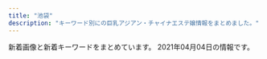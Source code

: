 ```yaml
---
title: "池袋"
description: "キーワード別にの巨乳アジアン・チャイナエステ嬢情報をまとめました。"
---
```


新着画像と新着キーワードをまとめています。
2021年04月04日の情報です。

<DmmAffiliateIns />
<KeywordTable
  shops={
    [
    {
        "url": "https://www.relax-es.net/",
        "name": "New RELAX TIME",
        "keywords": {
            "87": 26,
            "89": 67,
            "D": 58,
            "E": 83,
            "90": 13,
            "F": 36,
            "88": 71,
            "C": 37
        },
        "img_links": [
            "https://www.relax-es.net/w160-p400/img/uploadfile/imgpc01601942105.jpg",
            "https://www.relax-es.net/img/companioncoment.png",
            "https://www.relax-es.net/w200-p300/img/uploadfile/imgpc01601942105.jpg",
            "https://www.relax-es.net/w160-p400/img/uploadfile/imgpc01601602188.jpg",
            "https://www.relax-es.net/img/kantan.jpg",
            "https://www.relax-es.net/img/bana10.jpg",
            "https://www.relax-es.net/img/uploadfile/img_1601600792.jpg",
            "https://www.relax-es.net/w200-p300/img/uploadfile/imgpc01601602970.jpg",
            "https://www.relax-es.net/w160-p400/img/uploadfile/imgpc01601602890.jpg",
            "https://www.relax-es.net/img/uploadfile/imgpc01601602676.jpg",
            "https://www.relax-es.net/img/num4.png",
            "https://www.relax-es.net/img/bana02.jpg",
            "https://www.relax-es.net/w160-p400/img/uploadfile/imgpc01601603008.jpg",
            "https://www.relax-es.net/w160-p400/img/uploadfile/imgpc01601602970.jpg",
            "https://www.relax-es.net/w160-p400/img/uploadfile/imgpc01608535783.jpg",
            "https://www.relax-es.net/img/uploadfile/imgpc01601602970.jpg",
            "https://www.relax-es.net/w200-p300/img/uploadfile/imgpc01601603008.jpg",
            "https://www.relax-es.net/w160-p400/img/uploadfile/imgpc01601602761.jpg",
            "https://www.relax-es.net/img/num5.png",
            "https://www.relax-es.net/img/uploadfile/imgpc01601601781.jpg",
            "https://www.relax-es.net/w160-p400/img/uploadfile/imgpc01601942123.jpg",
            "https://www.relax-es.net/w160-p400/img/uploadfile/imgpc01608535915.jpg",
            "https://www.relax-es.net/img/icon/new.png",
            "https://www.relax-es.net/img/num2.png",
            "https://www.relax-es.net/w160-p400/img/uploadfile/imgpc01608535716.jpg",
            "https://www.relax-es.net/w160-p400/img/uploadfile/imgpc01601602326.jpg",
            "https://www.relax-es.net/img/uploadfile/img_1601600707.jpg",
            "https://www.relax-es.net/img/uploadfile/imgpc01601602443.jpg",
            "https://www.relax-es.net/img/uploadfile/imgpc01601602269.jpg",
            "https://www.relax-es.net/w200-p300/img/uploadfile/imgpc01601601781.jpg",
            "https://www.relax-es.net/img/uploadfile/imgpc01601602761.jpg",
            "https://www.relax-es.net/img/uploadfile/imgpc01601602016.jpg",
            "https://www.relax-es.net/img/bana05.jpg",
            "https://www.relax-es.net/w200-p300/img/uploadfile/imgpc01601602016.jpg",
            "https://www.relax-es.net/img/uploadfile/imgpc01601942165.jpg",
            "https://www.relax-es.net/img/uploadfile/1601603998.png",
            "https://www.relax-es.net/img/uploadfile/imgpc01601942092.jpg",
            "https://www.relax-es.net/img/num3.png",
            "https://www.relax-es.net/w200-p300/img/uploadfile/imgpc01601602443.jpg",
            "https://www.relax-es.net/img/uploadfile/imgpc01601602890.jpg",
            "https://www.relax-es.net/img/uploadfile/imgpc01608535716.jpg",
            "https://www.relax-es.net/w200-p300/img/uploadfile/imgpc01601601975.jpg",
            "https://www.relax-es.net/w200-p300/img/uploadfile/imgpc01608535783.jpg",
            "https://www.relax-es.net/w160-p400/img/uploadfile/imgpc01601602016.jpg",
            "https://www.relax-es.net/img/uploadfile/imgpc01601601975.jpg",
            "https://www.relax-es.net/w160-p400/img/uploadfile/imgpc01608535826.jpg",
            "https://www.relax-es.net/w160-p400/img/uploadfile/imgpc01601602676.jpg",
            "https://www.relax-es.net/img/area.jpg",
            "https://www.relax-es.net/w160-p400/img/uploadfile/imgpc01601942142.jpg",
            "https://www.relax-es.net/img/num1.png",
            "https://www.relax-es.net/w200-p300/img/uploadfile/imgpc01601602269.jpg",
            "https://www.relax-es.net/img/bana01.jpg",
            "https://www.relax-es.net/img/bana07.jpg",
            "https://www.relax-es.net/img/syscard.png",
            "https://www.relax-es.net/img/bana03.jpg",
            "https://www.relax-es.net/w200-p300/img/uploadfile/imgpc01608535826.jpg",
            "https://www.relax-es.net/w300-p200/img/uploadfile/imgpc01601942105.jpg",
            "https://www.relax-es.net/img/uploadfile/imgpc01601603008.jpg",
            "https://www.relax-es.net/img/uploadfile/imgpc01601942105.jpg",
            "https://www.relax-es.net/w160-p400/img/uploadfile/imgpc01601602269.jpg",
            "https://www.relax-es.net/img/bana04.jpg",
            "https://www.relax-es.net/w160-p400/img/uploadfile/imgpc01601942092.jpg",
            "https://www.relax-es.net/img/uploadfile/imgpc01601942123.jpg",
            "https://www.relax-es.net/w200-p80/img/uploadfile/imgpc01601942105.jpg",
            "https://www.relax-es.net/img/uploadfile/imgpc01608535783.jpg",
            "https://www.relax-es.net/img/uploadfile/imgpc01601602188.jpg",
            "https://www.relax-es.net/w160-p400/img/uploadfile/imgpc01601942165.jpg",
            "https://www.relax-es.net/w160-p400/img/uploadfile/imgpc01601601975.jpg",
            "https://www.relax-es.net/img/uploadfile/imgpc01608535826.jpg",
            "https://www.relax-es.net/w160-p400/img/uploadfile/imgpc01601602443.jpg",
            "https://www.relax-es.net/w160-p400/img/uploadfile/imgpc01601601781.jpg",
            "https://www.relax-es.net/w160-p400/img/uploadfile/imgpc01601602403.jpg"
        ],
        "station": "JR\u6c60\u888b\u99c5\u897f\u53e3(\u5317)"
    },
    {
        "name": "\u604b",
        "img_links": [
            "http://koi.este.work/tennai3.jpg",
            "http://koi.este.work/t1.jpg",
            "http://koi.este.work/up_5_3_0.jpg",
            "http://koi.este.work/2/uploadimg/1579481243.jpg",
            "http://koi.este.work/top.jpg",
            "http://koi.este.work/2/uploadimg/1565558725.jpg",
            "http://koi.este.work/2/uploadimg/1601879728.jpg",
            "http://koi.este.work/b_news.png",
            "http://koi.este.work/b_girl.png",
            "http://koi.este.work/tennai4.jpg",
            "http://koi.este.work/mens-esthe.png",
            "http://momipara.jp/img/link/momi88.jpg",
            "http://koi.este.work/2/uploadimg/1577672563.jpg",
            "http://koi.este.work/t3.jpg",
            "http://koi.este.work/tennai.png",
            "http://koi.este.work/tennai2.jpg"
        ],
        "keywords": {
            "86": 6,
            "83": 18,
            "85": 6,
            "D": 18,
            "C": 12
        },
        "url": "http://koi.este.work/",
        "station": "JR\u6c60\u888b\u99c5\u897f\u53e3"
    },
    {
        "name": "AromaAngels\uff5e\u6c60\u888b\u30a2\u30ed\u30de\u30a8\u30f3\u30b8\u30a7\u30eb\u30ba\uff5e",
        "img_links": [
            "https://www.aroma-angels.net/images/mc_1_1_105.jpg",
            "https://www.aroma-angels.net/images/up_5_23_0.jpg",
            "https://www.aroma-angels.net/images/ml_11_1_2202.jpg",
            "https://www.aroma-angels.net/images/ml_11_1_1092.jpg",
            "https://www.aroma-angels.net/images/up_5_18_0.jpg",
            "https://www.aroma-angels.net/images/link/link_15.jpg",
            "https://www.aroma-angels.net/images/mc_1_1_882.jpg",
            "https://www.aroma-angels.net/images/up_5_13_0.jpg",
            "https://www.aroma-angels.net/images/up_5_14_0.jpg",
            "https://www.aroma-angels.net/images/up_5_10_0.jpg",
            "https://www.aroma-angels.net/images/mc_1_1_1092.jpg",
            "https://www.aroma-angels.net/images/link/link_27.jpg",
            "https://www.aroma-angels.net/images/up_5_25_0.jpg",
            "https://www.aroma-angels.net/images/up_5_19_0.jpg",
            "https://www.aroma-angels.net/images/ml_11_1_446.jpg",
            "https://www.aroma-angels.net/images/mc_1_1_445.jpg",
            "https://www.aroma-angels.net/images/ml_11_1_960.jpg",
            "https://www.aroma-angels.net/images/ml_11_1_1064.jpg",
            "https://estama.jp/assets_new/default/pc/img/page/link/estama_200_40.png",
            "https://www.aroma-angels.net/images/up_5_26_0.jpg",
            "https://www.aroma-angels.net/images/ml_11_1_506.jpg",
            "https://www.aroma-angels.net/images/mc_1_1_1285.jpg",
            "https://www.aroma-angels.net/images/mc_1_2_268.jpg",
            "https://www.aroma-angels.net/images/link/link_34.jpg",
            "https://www.aroma-angels.net/images/ml_11_1_1285.jpg",
            "https://www.aroma-angels.net/images/ml_11_1_144.jpg",
            "https://www.aroma-angels.net/images/mc_1_1_268.jpg",
            "https://www.aroma-angels.net/images/mc_1_1_144.jpg",
            "https://www.aroma-angels.net/images/up_5_12_0.jpg",
            "https://www.aroma-angels.net/images/up_5_6_0.jpg",
            "https://www.aroma-angels.net/images/up_5_5_0.jpg",
            "https://www.aroma-angels.net/images/mt_10_1_105.jpg",
            "https://www.aroma-angels.net/asset/img/spacer900x360.png",
            "https://www.aroma-angels.net/images/link/link_31.jpg",
            "https://www.aroma-angels.net/asset/img/spacer300x450.png",
            "https://www.aroma-angels.net/images/mc_1_2_144.jpg",
            "https://www.aroma-angels.net/images/mc_1_1_505.jpg",
            "https://www.aroma-angels.net/images/mc_1_2_1092.jpg",
            "https://www.aroma-angels.net/images/mc_1_1_508.jpg",
            "https://www.aroma-angels.net/images/mc_1_1_960.jpg",
            "https://www.aroma-angels.net/images/mt_10_1_446.jpg",
            "https://www.aroma-angels.net/images/mc_1_1_2202.jpg",
            "https://www.aroma-angels.net/images/ml_11_1_240.jpg",
            "https://www.aroma-angels.net/images/up_5_8_0.jpg",
            "https://www.aroma-angels.net/images/ml_11_1_507.jpg",
            "https://www.aroma-angels.net/images/ml_11_1_508.jpg",
            "https://www.aroma-angels.net/asset/img/top.jpg",
            "https://www.aroma-angels.net/images/ml_11_1_1272.jpg",
            "https://www.aroma-angels.net/images/mc_1_1_506.jpg",
            "https://www.aroma-angels.net/images/up_5_27_0.jpg",
            "https://www.aroma-angels.net/images/mc_1_1_1272.jpg",
            "https://www.aroma-angels.net/images/ml_11_1_208.jpg",
            "https://www.aroma-angels.net/images/up_5_22_0.jpg",
            "https://www.aroma-angels.net/images/mt_10_1_505.jpg",
            "https://www.aroma-angels.net/images/ml_11_1_1698.jpeg",
            "https://www.aroma-angels.net/images/mc_1_1_446.jpg",
            "https://www.aroma-angels.net/images/ml_11_1_425.jpg",
            "https://www.aroma-angels.net/images/ml_11_1_1411.jpg",
            "https://www.aroma-angels.net/asset/img/spacer_gallery.png",
            "https://www.aroma-angels.net/images/up_5_7_0.jpg",
            "https://www.aroma-angels.net/images/ml_11_1_505.jpg",
            "https://www.aroma-angels.net/images/ml_11_1_268.jpg",
            "https://www.aroma-angels.net/images/mc_1_2_105.jpg",
            "https://www.aroma-angels.net/images/ml_11_1_882.jpg",
            "https://www.aroma-angels.net/images/mc_1_2_445.jpg",
            "https://www.aroma-angels.net/images/mc_1_1_507.jpg",
            "https://www.aroma-angels.net/images/link/link_19.jpg",
            "https://www.aroma-angels.net/images/up_5_11_0.jpeg",
            "https://www.aroma-angels.net/images/ml_11_1_239.jpg",
            "https://www.aroma-angels.net/images/up_5_9_0.jpg",
            "https://www.aroma-angels.net/images/mc_1_1_425.jpg",
            "https://www.aroma-angels.net/images/ml_11_1_314.jpg",
            "https://www.aroma-angels.net/images/mt_10_1_508.jpg",
            "https://www.aroma-angels.net/images/up_5_15_0.jpg",
            "https://www.aroma-angels.net/images/ml_11_1_445.jpg",
            "https://www.aroma-angels.net/images/mc_1_2_960.jpg",
            "https://www.aroma-angels.net/asset/img/top2.jpg",
            "https://www.aroma-angels.net/images/up_5_17_0.jpg",
            "https://www.aroma-angels.net/images/ml_11_1_105.jpg",
            "https://www.aroma-angels.net/images/ml_11_1_241.jpg",
            "https://www.aroma-angels.net/images/ml_11_1_1338.jpg",
            "https://www.aroma-angels.net/images/mt_10_1_144.jpg",
            "https://menlog.net/link/menlog20040.jpg"
        ],
        "station": "JR\u6c60\u888b\u99c5\u897f\u53e3",
        "url": "https://www.aroma-angels.net/",
        "keywords": {
            "88": 5,
            "83": 3,
            "87": 5,
            "86": 4,
            "C": 48,
            "E": 2,
            "D": 13,
            "85": 13
        }
    },
    {
        "station": "JR\u6c60\u888b\u99c5\u6771\u53e3",
        "url": "http://es-manzokudou.com/",
        "keywords": {
            "88": 2,
            "87": 8,
            "84": 1,
            "86": 7,
            "D": 7,
            "C": 10
        },
        "name": "\u6e80\u8db3\u5802",
        "img_links": [
            "http://es-manzokudou.com/uploads/da9811a4171f2ec42d7c9a8567e79d8c.jpg",
            "http://es-manzokudou.com/uploads/e29aa67ee54566513e4e34114bfdc7b9.jpg",
            "http://es-manzokudou.com/images/index_04.jpg",
            "http://es-manzokudou.com/uploads/36735dc9d436a790f344c57635a3a44f.jpg",
            "http://es-manzokudou.com/uploads/0796672f7c59948334658998a3c55cdb.jpg",
            "http://es-manzokudou.com/uploads/9f77b9b12f9cf11fcb013974ba368064.jpg",
            "http://es-manzokudou.com/images/index_06.jpg",
            "http://es-manzokudou.com/uploads/c92c85411d427aeda4e82379f413bfc5.jpg",
            "http://es-manzokudou.com/images/index_21.jpg",
            "http://es-manzokudou.com/uploads/b3126b220ec550d17cf3d4ceaa0d5f91.jpg",
            "http://es-manzokudou.com/uploads/6d01aeb80d9d599f91829439c8d1cce9.jpg",
            "http://es-manzokudou.com/uploads/f66d763bd48ac5f51969e4311ac7af5c.jpg",
            "http://es-manzokudou.com/uploads/88aa8f906b0332cb40ad4429c8e7b758.jpg",
            "http://es-manzokudou.com/images/index_07.jpg",
            "http://es-manzokudou.com/images/info_04.png",
            "http://es-manzokudou.com/images/index_28.jpg",
            "http://es-manzokudou.com/images/index_15.jpg",
            "http://es-manzokudou.com/images/info_07.png",
            "http://es-manzokudou.com/uploads/de54f16df04e0df8ae07ab990b8c9fd2.jpg",
            "http://es-manzokudou.com/images/index_30.jpg",
            "http://es-manzokudou.com/uploads/40fc21d31595f51aaf89793b1f68617b.jpg",
            "http://es-manzokudou.com/images/index_29.jpg",
            "http://es-manzokudou.com/images/girls_11.jpg",
            "http://es-manzokudou.com/images/interior_10.jpg",
            "http://es-manzokudou.com/images/index_05.jpg",
            "http://es-manzokudou.com/uploads/33e3f16ac4ad0cce4991bcbf73f4ed57.jpg",
            "http://es-manzokudou.com/uploads/0d826c16062de1388c242e2f77eb7cd6.jpg",
            "http://es-manzokudou.com/uploads/13ab049cc45dea80b43d33b6b7108f00.jpg",
            "http://es-manzokudou.com/uploads/e0558d7d118d3983ed620237423a6a17.jpg",
            "http://es-manzokudou.com/images/service_09.jpg",
            "http://es-manzokudou.com/images/index_09.jpg",
            "http://es-manzokudou.com/images/index_17.jpg",
            "http://es-manzokudou.com/uploads/1e5aff376576a255098bc7597386a028.jpg",
            "http://es-manzokudou.com/images/link_09.jpg",
            "http://es-manzokudou.com/uploads/8a1fb58d0b110680c2356994ca8efb25.jpg",
            "http://es-manzokudou.com/images/index_08.jpg",
            "http://es-manzokudou.com/uploads/d0fdd8f6b16eaf7d5013c7d285fed2e3.jpg",
            "http://es-manzokudou.com/images/index_19.jpg",
            "http://es-manzokudou.com/uploads/8ec0af3b4889c07ab76ccbed51b2b813.jpg",
            "http://es-manzokudou.com/images/index_24.jpg",
            "http://es-manzokudou.com/uploads/59a8a61377564fb64b48427e84e4243f.jpg",
            "http://es-manzokudou.com/images/info_02.png",
            "http://es-manzokudou.com/images/index_23.jpg",
            "http://es-manzokudou.com/uploads/d89fe15ae91cbe6757df76651ba2bafb.jpg",
            "http://es-manzokudou.com/uploads/200f500725d3f15233d981ad9b5e6b9a.jpg",
            "http://es-manzokudou.com/uploads/848e0db3804d1d3c823537204d67f5aa.jpg",
            "http://es-manzokudou.com/uploads/dedff2c11ab7aaa841a9cf2747a8406c.jpg",
            "http://es-manzokudou.com/images/index_01.jpg",
            "http://es-manzokudou.com/images/index_22.jpg",
            "http://www.cmfm2.jp/images/over_thumb_l.png",
            "http://es-manzokudou.com/uploads/209ba11412c2c128b5dfbdb8cfef6faa.jpg",
            "http://es-manzokudou.com/images/index_16.jpg",
            "http://es-manzokudou.com/uploads/4638ddb6f986a671b148647ba616100a.jpg",
            "http://es-manzokudou.com/uploads/7b043aa15c9a9920550a2b92ec6be546.jpg",
            "http://es-manzokudou.com/images/index_13.jpg",
            "http://es-manzokudou.com/images/info_01.png",
            "http://es-manzokudou.com/images/interior_09.jpg",
            "http://es-manzokudou.com/images/index_02.jpg",
            "http://es-manzokudou.com/uploads/0b1795e88117182a477ab05f88143541.jpg",
            "http://es-manzokudou.com/images/service_10.jpg",
            "http://es-manzokudou.com/images/index_03.jpg",
            "http://es-manzokudou.com/images/girls_09.jpg",
            "http://es-manzokudou.com/images/index_14.jpg",
            "http://es-manzokudou.com/images/index_31.jpg",
            "http://es-manzokudou.com/images/index_27.jpg",
            "http://es-manzokudou.com/images/info_05.png",
            "http://es-manzokudou.com/uploads/356177edff3d3b7efc4a77022debc8aa.jpg",
            "http://es-manzokudou.com/images/index_11.jpg",
            "http://es-manzokudou.com/uploads/d71f74498ca17396d022ba9a4df966f3.jpg",
            "http://es-manzokudou.com/uploads/62c2e989f1be95fc8e01be85b464d514.jpg",
            "http://es-manzokudou.com/uploads/801bf12e5eb5d7775a0d06c4314059a8.jpg",
            "http://es-manzokudou.com/uploads/4a9bc6863322924a09070162269c7415.jpg",
            "http://es-manzokudou.com/uploads/7284e4ffc051cbb8c074a8c30390ce68.jpg",
            "http://es-manzokudou.com/images/info_09.png",
            "http://es-manzokudou.com/uploads/ce9c20b274548d8d7fc88ffba3feb6b8.jpg",
            "http://es-manzokudou.com/uploads/c7f77c3ead6ef13dab668a39ed78609c.jpg",
            "http://es-manzokudou.com/uploads/b7f36d45469210b381ecb79a0e05a347.jpg",
            "http://es-manzokudou.com/uploads/275d5f397baa63db8424c86d5d6237cf.jpg",
            "http://es-manzokudou.com/uploads/efbc511fca65f9baeae51ee52426cc0e.jpg",
            "http://es-manzokudou.com/uploads/6eeb47bf176bb33d310cc4b85e6877cd.jpg"
        ]
    },
    {
        "img_links": [],
        "name": "\u30b9\u30de\u30a4\u30eb",
        "station": "JR\u6c60\u888b\u99c5\u6771\u53e3",
        "url": "http://iris.iest.info/",
        "keywords": {}
    },
    {
        "keywords": {},
        "img_links": [
            "http://foryou-est.tokyo/images/yuyu.jpg",
            "http://foryou-est.tokyo/images/up.png",
            "http://foryou-est.tokyo/images/flash1.jpg",
            "http://foryou-est.tokyo/images/yuri.jpg",
            "http://foryou-est.tokyo/images/zi_staff.png",
            "http://foryou-est.tokyo/images/down.png",
            "http://foryou-est.tokyo/images/sp01.jpg",
            "http://foryou-est.tokyo/images/sp02.jpg",
            "http://foryou-est.tokyo/images/riri.jpg",
            "http://foryou-est.tokyo/images/emi.jpg",
            "http://foryou-est.tokyo/images/mobile.png",
            "http://foryou-est.tokyo/images/mika.jpg",
            "http://foryou-est.tokyo/images/yumi.jpg",
            "http://foryou-est.tokyo/images/yuki.jpg",
            "http://foryou-est.tokyo/images/sp03.jpg",
            "http://foryou-est.tokyo/images/ai.jpg",
            "http://foryou-est.tokyo/images/kina.jpg"
        ],
        "station": "JR\u6c60\u888b\u99c5\u897f\u53e3",
        "name": "For You",
        "url": "http://foryou-est.tokyo/"
    },
    {
        "station": "JR\u6c60\u888b\u99c5\u897f\u53e3(\u5317)",
        "keywords": {
            "88": 1,
            "82": 2,
            "D": 4,
            "E": 1,
            "C": 20,
            "89": 3,
            "85": 10,
            "87": 1,
            "86": 3
        },
        "name": "\u30b7\u30e3\u30fc\u30ed\u30c3\u30c8\u59eb",
        "url": "http://www.i-rlx.info/",
        "img_links": [
            "http://www.i-rlx.info/images/upload/888936484d714117.jpg",
            "http://www.i-rlx.info/images/upload/95e8548329763630.jpg",
            "http://www.i-rlx.info/images/upload/thumb/549fe7e03db1e8fc.jpg",
            "http://www.i-rlx.info/images/index_08.jpg",
            "http://www.i-rlx.info/images/upload/thumb/7b4c8b9d49e714ee.jpg",
            "http://www.i-rlx.info/images/index_11.jpg",
            "http://www.i-rlx.info/images/index_29.jpg",
            "http://www.i-rlx.info/images/index_33.jpg",
            "http://www.i-rlx.info/images/index_36.jpg",
            "http://www.i-rlx.info/images/index_14.jpg",
            "http://www.i-rlx.info/girl/07.jpg",
            "http://www.i-rlx.info/images/upload/19b76df66faf0b12.jpg",
            "http://www.i-rlx.info/images/upload/thumb/888936484d714117.jpg",
            "http://www.i-rlx.info/images/upload/7d800b2f3fde617b.jpg",
            "http://www.i-rlx.info/images/upload/thumb/bb2bfea87a6127cc.jpg",
            "http://www.i-rlx.info/i/room/r04.jpg",
            "http://www.i-rlx.info/images/index_24.jpg",
            "http://www.i-rlx.info/images/upload/9e42414005a99f48.jpg",
            "http://www.i-rlx.info/images/upload/thumb/22c78aefa047b678.jpg",
            "http://www.i-rlx.info/images/upload/b0bbe23232bed8aa.jpg",
            "http://www.i-rlx.info/images/index_37.jpg",
            "http://www.i-rlx.info/images/upload/thumb/95e8548329763630.jpg",
            "http://www.i-rlx.info/images/index_22.jpg",
            "http://www.i-rlx.info/images/index_28.jpg",
            "http://www.i-rlx.info/images/info_16.jpg",
            "http://www.i-rlx.info/images/index_17.jpg",
            "http://www.i-rlx.info/images/upload/thumb/b0bbe23232bed8aa.jpg",
            "http://www.i-rlx.info/images/upload/7b4c8b9d49e714ee.jpg",
            "http://www.i-rlx.info/images/rec_16.jpg",
            "http://www.i-rlx.info/images/upload/thumb/3a57edcf235cfd8e.jpg",
            "http://www.i-rlx.info/girl/017.jpg",
            "http://www.i-rlx.info/i/girl/02.jpg",
            "http://www.i-rlx.info/images/upload/c3c01fea3cdcaa08.jpg",
            "http://www.i-rlx.info/images/index_09.jpg",
            "http://www.i-rlx.info/i/girl/01.jpg",
            "http://www.i-rlx.info/images/upload/thumb/eeb5d9caa554018e.jpg",
            "http://www.i-rlx.info/images/upload/thumb/bb8a47bc98c64e87.jpg",
            "http://www.i-rlx.info/images/index_02.jpg",
            "http://www.i-rlx.info/images/index_27.jpg",
            "http://www.i-rlx.info/images/upload/ac8e7ec3ac179feb.jpg",
            "http://www.i-rlx.info/images/index_07.jpg",
            "http://www.i-rlx.info/images/upload/4d0e657eefdddf42.jpg",
            "http://www.i-rlx.info/images/upload/dc8f1b616e622b2a.jpg",
            "http://www.i-rlx.info/images/index_35_01.jpg",
            "http://www.i-rlx.info/images/index_04.jpg",
            "http://www.i-rlx.info/images/upload/thumb/19b76df66faf0b12.jpg",
            "http://www.i-rlx.info/images/upload/thumb/9e42414005a99f48.jpg",
            "http://www.i-rlx.info/girl/018.jpg",
            "http://www.i-rlx.info/images/sub_18.jpg",
            "http://www.i-rlx.info/images/index_03.jpg",
            "http://www.i-rlx.info/images/index_15.jpg",
            "http://www.i-rlx.info/images/upload/bb8a47bc98c64e87.jpg",
            "http://www.i-rlx.info/images/index_13.jpg",
            "http://www.i-rlx.info/images/index_06.jpg",
            "http://www.i-rlx.info/images/upload/3a57edcf235cfd8e.jpg",
            "http://www.i-rlx.info/images/upload/thumb/d9467bde93e01a59.jpg",
            "http://www.i-rlx.info/images/upload/22c78aefa047b678.jpg",
            "http://www.i-rlx.info/images/upload/thumb/c3c01fea3cdcaa08.jpg",
            "http://www.i-rlx.info/images/upload/thumb/5f15caf7f272770f.jpg",
            "http://www.i-rlx.info/images/index_39.jpg",
            "http://www.i-rlx.info/images/upload/bc0752fe4e53b8c6.jpg",
            "http://www.i-rlx.info/i/girl/04.jpg",
            "http://www.i-rlx.info/girl/08.jpg",
            "http://www.i-rlx.info/i/girl/03.jpg",
            "http://www.i-rlx.info/girl/04.jpg",
            "http://www.i-rlx.info/images/upload/thumb/4d0e657eefdddf42.jpg",
            "http://www.i-rlx.info/girl/05.jpg",
            "http://www.i-rlx.info/images/upload/549fe7e03db1e8fc.jpg",
            "http://www.i-rlx.info/i/girl/05.jpg",
            "http://www.i-rlx.info/images/upload/bb2bfea87a6127cc.jpg",
            "http://www.i-rlx.info/i/room/r02.jpg",
            "http://www.i-rlx.info/images/index_20.jpg",
            "http://www.i-rlx.info/images/index_31.jpg",
            "http://www.i-rlx.info/images/index_26.jpg",
            "http://www.i-rlx.info/images/index_12.jpg",
            "http://www.i-rlx.info/images/staff_16.jpg",
            "http://www.i-rlx.info/images/03.jpg",
            "http://www.i-rlx.info/images/sub_21.jpg",
            "http://www.i-rlx.info/images/index_21.jpg",
            "http://www.i-rlx.info/images/index_30.jpg",
            "http://www.i-rlx.info/i/room/r03.jpg",
            "http://www.i-rlx.info/images/upload/thumb/dc8f1b616e622b2a.jpg",
            "http://www.i-rlx.info/images/index_18.jpg",
            "http://www.i-rlx.info/images/index_34.jpg",
            "http://www.i-rlx.info/images/index_10.jpg",
            "http://www.i-rlx.info/images/index_23.jpg",
            "http://www.i-rlx.info/girl/02.jpg",
            "http://www.i-rlx.info/images/index_19.jpg",
            "http://www.i-rlx.info/images/upload/d9467bde93e01a59.jpg",
            "http://www.i-rlx.info/images/index_01.jpg",
            "http://www.i-rlx.info/girl/01.jpg",
            "http://www.i-rlx.info/images/upload/5f15caf7f272770f.jpg",
            "http://www.i-rlx.info/images/upload/thumb/7d800b2f3fde617b.jpg",
            "http://www.i-rlx.info/images/rec.jpg",
            "http://www.i-rlx.info/images/info.jpg",
            "http://www.i-rlx.info/images/upload/thumb/ac8e7ec3ac179feb.jpg",
            "http://www.i-rlx.info/images/upload/eeb5d9caa554018e.jpg",
            "http://www.i-rlx.info/images/upload/thumb/bc0752fe4e53b8c6.jpg",
            "http://www.i-rlx.info/i/room/r01.jpg",
            "http://www.i-rlx.info/girl/06.jpg"
        ]
    },
    {
        "url": "http://new-paradise.net/",
        "name": "\u5fc3\u30d1\u30e9\u30c0\u30a4\u30b9",
        "keywords": {},
        "img_links": [
            "http://new-paradise.net/images/honoka.jpg",
            "http://new-paradise.net/images/misaki01.jpg",
            "http://new-paradise.net/images/flash1.jpg",
            "http://new-paradise.net/images/a4.jpg",
            "http://new-paradise.net/images/a6.jpg",
            "http://new-paradise.net/images/kiki.jpg",
            "http://new-paradise.net/images/a7.jpg",
            "http://new-paradise.net/images/g0.jpg",
            "http://new-paradise.net/images/down.png",
            "http://new-paradise.net/images/info.jpg",
            "http://new-paradise.net/images/kiki02.jpg",
            "http://new-paradise.net/images/misaki02.jpg",
            "http://new-paradise.net/images/a2.jpg",
            "http://new-paradise.net/images/a3.jpg",
            "http://new-paradise.net/images/up.png",
            "http://new-paradise.net/images/itigo.jpg",
            "http://new-paradise.net/images/a5.jpg",
            "http://new-paradise.net/images/noa.jpg",
            "http://new-paradise.net/images/kanna02.jpg",
            "http://new-paradise.net/images/mobile.png",
            "http://new-paradise.net/images/r3.jpg",
            "http://new-paradise.net/images/zi_staff.png",
            "http://new-paradise.net/images/a1.jpg"
        ],
        "station": "JR\u6c60\u888b\u99c5\u897f\u53e3"
    },
    {
        "station": "JR\u6c60\u888b\u99c5\u6771\u53e3",
        "img_links": [
            "http://hanamizuki.jpn.cm/images/s_staff.png",
            "http://hanamizuki.jpn.cm/images/s_link.png",
            "http://hanamizuki.jpn.cm/images/mobile.png",
            "http://hanamizuki.jpn.cm/images/s_news.png",
            "http://hanamizuki.jpn.cm/images/top.png",
            "http://hanamizuki.jpn.cm/photos/sites/43/2021/02/2021020211590282.jpg",
            "http://hanamizuki.jpn.cm/images/room2.jpg",
            "http://hanamizuki.jpn.cm/images/room3.jpg",
            "http://hanamizuki.jpn.cm/photos/sites/43/2019/12/2019122511054726.jpg",
            "http://hanamizuki.jpn.cm/photos/sites/43/2017/11/2017110204162215.jpg",
            "http://hanamizuki.jpn.cm/images/room1.jpg",
            "http://hanamizuki.jpn.cm/photos/sites/43/2019/12/2019122511054178.jpg",
            "http://hanamizuki.jpn.cm/photos/sites/43/2017/11/2017110204161468.jpg",
            "http://hanamizuki.jpn.cm/images/nbj2.jpg",
            "http://hanamizuki.jpn.cm/images/room4.jpg"
        ],
        "keywords": {
            "E": 1,
            "88": 1,
            "90": 1,
            "H": 2,
            "95": 1
        },
        "url": "http://hanamizuki.jpn.cm/",
        "name": "\u6c34\u6728\u82b1"
    },
    {
        "url": "http://es-hana.work/",
        "station": "JR\u6c60\u888b\u99c5\u897f\u53e3(\u5317)",
        "keywords": {},
        "name": "\u82b1\u6c34\u6728",
        "img_links": [
            "http://es-hana.work/images/staff_t.jpg",
            "http://es-hana.work/img/rina1.jpg",
            "http://es-hana.work/images/5.jpg",
            "http://es-hana.work/img/aya1.jpg",
            "http://es-hana.work/images/ac1.jpg",
            "http://es-hana.work/img/miki1.jpg",
            "http://es-hana.work/staff/nana.jpg",
            "http://es-hana.work/images/2.jpg",
            "http://es-hana.work/staff/yui.jpg",
            "http://es-hana.work/images/sys1.jpg",
            "http://es-hana.work/images/1.jpg",
            "http://es-hana.work/img/nana1.jpg",
            "http://es-hana.work/staff/ai.jpg",
            "http://es-hana.work/staff/rina.jpg",
            "http://es-hana.work/images/tg.jpg",
            "http://es-hana.work/staff/miki.jpg",
            "http://es-hana.work/images/6.jpg",
            "http://es-hana.work/images/8.jpg",
            "http://es-hana.work/images/news.jpg",
            "http://es-hana.work/images/head.jpg",
            "http://es-hana.work/images/interior_t.jpg",
            "http://es-hana.work/img/ai1.jpg",
            "http://es-hana.work/img/yui1.jpg",
            "http://es-hana.work/images/7.jpg",
            "http://es-hana.work/images/ac2.jpg",
            "http://es-hana.work/images/sys2.jpg",
            "http://es-hana.work/staff/haruka.jpg",
            "http://es-hana.work/images/3.jpg",
            "http://es-hana.work/images/line.jpg",
            "http://es-hana.work/images/int.jpg",
            "http://es-hana.work/staff/yuna.jpg",
            "http://es-hana.work/staff/aya.jpg",
            "http://es-hana.work/img/haruka1.jpg"
        ]
    },
    {
        "name": "\u30cf\u30cb\u30fc\u30d3\u30fc",
        "img_links": [
            "https://honeybee2.com/images_staff/168/111319171076.jpg",
            "https://honeybee2.com/images/bnr_side_concept.png",
            "https://honeybee2.com/images_staff/60/032207120681.jpg",
            "https://honeybee2.com/images_staff/133/032511552539.jpg",
            "https://honeybee2.com/images_staff/108/040923420669.jpg",
            "https://honeybee2.com/images_staff/134/041314054720.jpg",
            "https://honeybee2.com/images_staff/150/091116274617.jpg",
            "https://honeybee2.com/images_staff/136/041522461779.jpg",
            "https://honeybee2.com/images/vis_profileframe.png",
            "https://honeybee2.com/images/img_info.png",
            "https://honeybee2.com/images_staff/111/070714141435.jpg",
            "https://honeybee2.com/images/no_image.jpg",
            "https://honeybee2.com/images_staff/142/060611265633.jpg",
            "https://honeybee2.com/images_staff/133/041312285087.jpg",
            "https://honeybee2.com/images_staff/111/070714174922.jpg",
            "https://honeybee2.com/images_staff/99/011420365888.jpg",
            "https://honeybee2.com/images_staff/168/111318504622.jpg",
            "https://honeybee2.com/images/img_gallery_02.png",
            "https://honeybee2.com/images/bnr_200_40.jpg",
            "https://honeybee2.com/images/pagetop_off.png",
            "https://honeybee2.com/images/vis_castframe_01.png",
            "https://honeybee2.com/images/bnr_side_card.png",
            "https://honeybee2.com/images_staff/59/111000015721.jpg",
            "https://honeybee2.com/images/icon_ranking_03.png",
            "https://honeybee2.com/images/bnr_468_60.jpg",
            "https://honeybee2.com/images_staff/60/032207115986.jpg",
            "https://honeybee2.com/images/img_gallery_01.png",
            "https://honeybee2.com/images/bnr_88_31.jpg",
            "https://honeybee2.com/images/img_gallery_05.png",
            "https://honeybee2.com/images/icon_ranking_01.png",
            "https://honeybee2.com/images_staff/99/110211050217.jpg",
            "https://honeybee2.com/images/btn_back.png",
            "https://honeybee2.com/images_staff/117/082320544428.jpg",
            "https://honeybee2.com/images/img_info_01.png",
            "https://honeybee2.com/images/bnr_160_45.jpg",
            "https://honeybee2.com/images/img_gallery_03.png",
            "https://honeybee2.com/images/icon_ranking_04.png",
            "https://honeybee2.com/images/img_info_03.png",
            "https://honeybee2.com/images_staff/150/091115052227.jpg",
            "https://honeybee2.com/images/img_gallery_04.png",
            "https://honeybee2.com/images_staff/117/082321050834.jpg",
            "https://honeybee2.com/images_staff/134/041314164177.jpg",
            "https://honeybee2.com/images/img_gallery_06.png",
            "https://honeybee2.com/images/icon_ranking_05.png",
            "https://honeybee2.com/images_staff/142/060611173967.jpg",
            "https://honeybee2.com/images/img_info_02.png",
            "https://honeybee2.com/images/btn_next.png",
            "https://honeybee2.com/images_staff/136/041523165620.jpg"
        ],
        "keywords": {
            "88": 45,
            "C": 257,
            "85": 104,
            "83": 104,
            "82": 57,
            "D": 201,
            "84": 200
        },
        "url": "https://honeybee2.com/",
        "station": "JR\u6c60\u888b\u99c5\u897f\u53e3(\u5317)"
    },
    {
        "name": "CoCo8 \u30b3\u30b3\u30a8\u30a4\u30c8",
        "station": "JR\u6c60\u888b\u99c5\u897f\u53e3",
        "url": "http://www.coco-8.jp/",
        "keywords": {
            "88": 1,
            "90": 1,
            "86": 2
        },
        "img_links": [
            "http://www.coco-8.jp/_src/36813492/cam2.jpg",
            "http://www.coco-8.jp/_src/37791754/smartselect_20191212-140919_wechat.jpg",
            "http://www.coco-8.jp/_src/36742638/b.png",
            "http://www.coco-8.jp/_src/37791789/lineline.png",
            "http://www.coco-8.jp/_src/36742640/b.png",
            "http://www.coco-8.jp/_src/36742460/3.jpg",
            "http://www.coco-8.jp/_src/36741670/1.jpg",
            "http://www.coco-8.jp/_src/36743040/s5.jpg",
            "http://www.coco-8.jp/_src/36742458/1.jpg",
            "http://www.coco-8.jp/_src/36745880/pic2.jpg",
            "http://www.coco-8.jp/_src/54960396/wechatimg955.jpg",
            "http://www.coco-8.jp/_src/36746320/sayuri.jpg",
            "http://www.coco-8.jp/_src/54960394/lineline.png",
            "http://www.coco-8.jp/_src/36820892/cam3.png",
            "http://www.coco-8.jp/_src/36741637/3.jpg",
            "http://www.coco-8.jp/_src/36813493/cam2.jpg",
            "http://www.coco-8.jp/_src/49632727/wechatimg336_20201102105038881.jpg",
            "http://www.coco-8.jp/_src/36746351/lineline.png",
            "http://www.coco-8.jp/_src/36746641/risa.jpg",
            "http://www.coco-8.jp/_src/37791774/wechatimg437_20201113100952153.jpg",
            "http://www.coco-8.jp/_src/36746379/aki.jpg",
            "http://www.coco-8.jp/_src/36746692/g3.jpg",
            "http://www.coco-8.jp/_src/49977665/wechatimg437_20201113100952153.jpg",
            "http://www.coco-8.jp/_src/36746639/lineline.png",
            "http://www.coco-8.jp/_src/36745876/pic1.jpg",
            "http://www.coco-8.jp/_src/36741678/down.png",
            "http://www.coco-8.jp/_src/36742636/b.png",
            "http://www.coco-8.jp/_src/36746633/lineline.png",
            "http://www.coco-8.jp/_src/36746636/iwa1.jpg",
            "http://www.coco-8.jp/_src/49977773/wechatimg437_20201113100952153.jpg",
            "http://www.coco-8.jp/_src/49632559/wechatimg336_20201102105038881.jpg",
            "http://www.coco-8.jp/_src/36742714/s2.jpg",
            "http://www.coco-8.jp/_src/36746345/maya.jpg",
            "http://www.coco-8.jp/_src/36741638/4.jpg",
            "http://www.coco-8.jp/_src/36746682/g.jpg",
            "http://www.coco-8.jp/_src/36815290/cam.png",
            "http://www.coco-8.jp/_src/36746395/lineline.png",
            "http://www.coco-8.jp/_src/54960393/wechatimg955.jpg",
            "http://www.coco-8.jp/_src/36746714/b.png",
            "http://www.coco-8.jp/_src/36741639/2.jpg",
            "http://www.coco-8.jp/_src/36746642/risa.jpg",
            "http://www.coco-8.jp/_src/36741674/5.jpg",
            "http://www.coco-8.jp/_src/49977786/wechatimg336_20201102105038881.jpg",
            "http://www.coco-8.jp/_src/36746644/lineline.png",
            "http://www.coco-8.jp/_src/36746732/road2.png",
            "http://www.coco-8.jp/_src/36746702/g6.jpg",
            "http://www.coco-8.jp/_src/37791773/wechatimg437_20201113100952153.jpg",
            "http://www.coco-8.jp/_src/36742462/5.jpg",
            "http://www.coco-8.jp/_src/36742630/b.png",
            "http://www.coco-8.jp/_src/36746398/mei1.jpg",
            "http://www.coco-8.jp/_src/36742655/down.png",
            "http://www.coco-8.jp/_src/36741672/4.jpg",
            "http://www.coco-8.jp/_src/36742461/4.jpg",
            "http://www.coco-8.jp/_src/36741673/3.jpg",
            "http://www.coco-8.jp/_src/36742791/s4.jpg",
            "http://www.coco-8.jp/_src/36746688/g2.jpg",
            "http://www.coco-8.jp/_src/36712010/sayuri.jpg",
            "http://www.coco-8.jp/_src/36742644/sayuri.jpg",
            "http://www.coco-8.jp/_src/36746380/aki.jpg",
            "http://www.coco-8.jp/_src/36741640/1.jpg",
            "http://www.coco-8.jp/_src/36820891/cam3.png",
            "http://www.coco-8.jp/_src/36742459/2.jpg",
            "http://www.coco-8.jp/_src/36746397/mei1.jpg",
            "http://www.coco-8.jp/_src/49977789/lineline.png",
            "http://www.coco-8.jp/_src/36746635/iwa1.jpg",
            "http://www.coco-8.jp/_src/36741671/2.jpg",
            "http://www.coco-8.jp/_src/36742780/s3.jpg",
            "http://www.coco-8.jp/_src/36741636/5.jpg",
            "http://www.coco-8.jp/_src/49977785/wechatimg336_20201102105038881.jpg",
            "http://www.coco-8.jp/_src/36742642/b.png",
            "http://www.coco-8.jp/_src/36746704/g5.png",
            "http://www.coco-8.jp/_src/54960397/wechatimg955.jpg",
            "http://www.coco-8.jp/_src/36746331/lineline.png",
            "http://www.coco-8.jp/_src/54960364/wechatimg955.jpg",
            "http://www.coco-8.jp/_src/36742658/s1.jpg",
            "http://www.coco-8.jp/_src/36746346/maya.jpg"
        ]
    },
    {
        "station": "JR\u6c60\u888b\u99c5\u897f\u53e3",
        "img_links": [
            "http://salon-arm.com/staff/emi/01mb.jpg",
            "http://salon-arm.com/staff/saya/01mb.jpg",
            "http://salon-arm.com/img/ttl_tnew.png",
            "http://salon-arm.com/staff/mai/01mb.jpg",
            "http://salon-arm.com/staff/yuuka/01.jpg",
            "http://salon-arm.com/staff/midori/01mb.jpg",
            "http://salon-arm.com/staff/yuuka/01mb.jpg",
            "http://salon-arm.com/staff/emi/01.jpg",
            "http://salon-arm.com/staff/rika/01.jpg",
            "http://salon-arm.com/staff/ai/01.jpg",
            "http://salon-arm.com/staff/kaori/01mb.jpg",
            "http://salon-arm.com/staff/reina/01mb.jpg",
            "http://salon-arm.com/pic/head.png",
            "http://salon-arm.com/staff/nana/01.jpg",
            "http://salon-arm.com/staff/nana/01mb.jpg",
            "http://salon-arm.com/img/ttl_concept.png",
            "http://salon-arm.com/staff/midori/01.jpg",
            "http://salon-arm.com/staff/kaori/01.jpg",
            "http://salon-arm.com/staff/ai/01mb.jpg",
            "http://salon-arm.com/img/att.jpg",
            "http://salon-arm.com/i/files/homeimg.jpg",
            "http://salon-arm.com/img/ttl_line.png",
            "http://salon-arm.com/staff/ringo/01mb.jpg",
            "http://salon-arm.com/staff/mai/01.jpg",
            "http://salon-arm.com/staff/ichigo/01mb.jpg",
            "http://salon-arm.com/staff/saya/01.jpg",
            "http://salon-arm.com/pic/top.png",
            "http://salon-arm.com/staff/ringo/01.jpg",
            "http://salon-arm.com/staff/reina/01.jpg",
            "http://salon-arm.com/img/ttl_mobile.png",
            "http://salon-arm.com/img/ttl_staff.png",
            "http://salon-arm.com/staff/rika/01mb.jpg",
            "http://salon-arm.com/staff/ichigo/01.jpg"
        ],
        "keywords": {
            "C": 21
        },
        "url": "http://salon-arm.com/",
        "name": "\u30a2\u30ed\u30de\u30ed\u30de\u30f3\u30b9"
    },
    {
        "keywords": {
            "82": 10,
            "83": 10,
            "85": 4,
            "81": 4,
            "84": 8
        },
        "station": "JR\u6c60\u888b\u99c5\u897f\u53e3",
        "name": "\u30b9\u30a4\u30fc\u30c8\u30de\u30c3\u30c8",
        "img_links": [
            "http://c-sun2.com/img/topbar_osusume.png",
            "http://c-sun2.com/image/cast/cast_524_1_l.jpg",
            "http://c-sun2.com/img/header.jpg",
            "http://c-sun2.com/image/cast/cast_492_1_l.jpg",
            "http://c-sun2.com/img/bar_therapist.png",
            "http://c-sun2.com/image/cast/cast_492_2_l.jpg",
            "http://c-sun2.com/image/shame/192_1_l.jpg",
            "http://c-sun2.com/image/cast/cast_326_1_l.jpg",
            "http://c-sun2.com/image/cast/cast_484_2_l.jpg",
            "http://c-sun2.com/image/cast/cast_357_1_l.jpg",
            "http://c-sun2.com/image/cast/cast_360_1_l.jpg",
            "http://c-sun2.com/image/cast/cast_473_1_l.jpg",
            "http://c-sun2.com/img/topbar_news.png",
            "http://c-sun2.com/image/cast/cast_524_2_l.jpg",
            "http://c-sun2.com/image/cast/cast_533_1_l.jpg",
            "http://c-sun2.com/image/cast/cast_534_2_l.jpg",
            "http://c-sun2.com/image/cast/cast_484_1_l.jpg",
            "http://c-sun2.com/img/bar_profile.png",
            "http://c-sun2.com/image/cast/cast_496_1_l.jpg",
            "http://c-sun2.com/image/cast/cast_390_2_l.jpg",
            "http://c-sun2.com/image/cast/cast_466_1_l.jpg",
            "http://c-sun2.com/image/cast/cast_485_1_l.jpg",
            "http://c-sun2.com/image/cast/cast_496_2_l.jpg",
            "http://c-sun2.com/image/cast/cast_485_2_l.jpg",
            "http://c-sun2.com/image/cast/cast_453_2_l.jpg",
            "http://c-sun2.com/image/cast/cast_393_1_l.jpg",
            "http://c-sun2.com/image/cast/cast_357_2_l.jpg",
            "http://c-sun2.com/image/cast/cast_362_1_l.jpg",
            "http://c-sun2.com/image/cast/cast_390_1_l.jpg",
            "http://c-sun2.com/image/cast/cast_326_2_l.jpg",
            "http://c-sun2.com/img/bar_grallery.png",
            "http://c-sun2.com/image/cast/cast_471_2_l.jpg",
            "http://c-sun2.com/image/cast/cast_393_2_l.jpg",
            "http://c-sun2.com/image/cast/cast_533_2_l.jpg",
            "http://c-sun2.com/image/cast/cast_360_2_l.jpg",
            "http://c-sun2.com/image/cast/cast_473_2_l.jpg",
            "http://c-sun2.com/image/cast/cast_471_1_l.jpg",
            "http://c-sun2.com/image/cast/cast_362_2_l.jpg",
            "http://c-sun2.com/image/cast/cast_453_1_l.jpg",
            "http://c-sun2.com/img/topbar_camp.png",
            "http://c-sun2.com/image/cast/cast_580_1_l.jpg",
            "http://c-sun2.com/img/event/camp3.jpg",
            "http://c-sun2.com/img/icon/new.png",
            "http://c-sun2.com/image/cast/cast_466_2_l.jpg",
            "http://c-sun2.com/image/cast/cast_534_1_l.jpg"
        ],
        "url": "http://c-sun2.com/"
    },
    {
        "station": "JR\u6c60\u888b\u99c5\u6771\u53e3",
        "img_links": [
            "http://manian-ikebukuro.com/image/cast/no_image.jpg",
            "http://manian-ikebukuro.com/image/cast/cast_77_1_l.jpg",
            "http://manian-ikebukuro.com/img/news3.png",
            "http://manian-ikebukuro.com/sp/img/tel.png",
            "http://manian-ikebukuro.com/image/cast/cast_71_1_s.jpg",
            "http://manian-ikebukuro.com/image/cast/cast_6_1_s.jpg",
            "http://manian-ikebukuro.com/img/bar_staff.png",
            "http://manian-ikebukuro.com/img/QRcode.png",
            "http://manian-ikebukuro.com/image/cast/cast_68_1_l.jpg",
            "http://manian-ikebukuro.com/image/cast/cast_70_1_s.jpg",
            "http://manian-ikebukuro.com/image/cast/cast_71_2_l.jpg",
            "http://manian-ikebukuro.com/image/cast/cast_75_2_l.jpg",
            "http://manian-ikebukuro.com/image/cast/cast_68_1_s.jpg",
            "http://manian-ikebukuro.com/image/cast/cast_70_2_l.jpg",
            "http://manian-ikebukuro.com/image/cast/cast_71_1_l.jpg",
            "http://manian-ikebukuro.com/image/cast/cast_67_1_s.jpg",
            "http://manian-ikebukuro.com/image/cast/cast_70_1_l.jpg",
            "http://manian-ikebukuro.com/img/news1.png",
            "http://manian-ikebukuro.com/image/cast/cast_80_1_s.jpg",
            "http://manian-ikebukuro.com/img/tel.png",
            "http://manian-ikebukuro.com/image/cast/cast_69_1_s.jpg",
            "http://manian-ikebukuro.com/image/cast/cast_47_1_s.jpg",
            "http://manian-ikebukuro.com/image/cast/cast_73_1_l.jpg",
            "http://manian-ikebukuro.com/image/cast/cast_74_2_l.jpg",
            "http://manian-ikebukuro.com/image/cast/cast_2_1_s.jpg",
            "http://manian-ikebukuro.com/image/cast/cast_63_1_l.jpg",
            "http://manian-ikebukuro.com/image/cast/10x10.jpg",
            "http://manian-ikebukuro.com/image/cast/cast_75_1_l.jpg",
            "http://manian-ikebukuro.com/image/cast/cast_47_1_l.jpg",
            "http://manian-ikebukuro.com/image/cast/cast_73_1_s.jpg",
            "http://manian-ikebukuro.com/image/cast/cast_75_1_s.jpg",
            "http://manian-ikebukuro.com/image/cast/cast_74_1_l.jpg",
            "http://manian-ikebukuro.com/image/cast/cast_63_1_s.jpg",
            "http://manian-ikebukuro.com/img/header0.jpg",
            "http://manian-ikebukuro.com/image/cast/cast_64_1_s.jpg",
            "http://manian-ikebukuro.com/image/cast/cast_74_1_s.jpg",
            "http://manian-ikebukuro.com/image/cast/cast_77_2_l.jpg",
            "http://manian-ikebukuro.com/img/bar_profile.png",
            "http://manian-ikebukuro.com/image/cast/cast_47_2_l.jpg",
            "http://manian-ikebukuro.com/image/cast/cast_73_2_l.jpg",
            "http://manian-ikebukuro.com/image/cast/cast_68_2_l.jpg",
            "http://manian-ikebukuro.com/image/cast/cast_64_2_l.jpg",
            "http://manian-ikebukuro.com/img/pickupGirl.png",
            "http://manian-ikebukuro.com/img/line1.jpg",
            "http://manian-ikebukuro.com/image/cast/cast_77_1_s.jpg",
            "http://manian-ikebukuro.com/image/cast/cast_64_1_l.jpg",
            "http://manian-ikebukuro.com/img/spSite.jpg"
        ],
        "url": "http://manian-ikebukuro.com/",
        "keywords": {},
        "name": "\u6d17\u4f53\u30de\u30cb\u30a2"
    },
    {
        "station": "JR\u6c60\u888b\u99c5\u897f\u53e3(\u5317)",
        "keywords": {
            "E": 3,
            "87": 8,
            "C": 29,
            "D": 11,
            "86": 17
        },
        "name": "\u3086\u3089\u308a",
        "img_links": [
            "http://www.yurari-massage.work/img/mobile.png",
            "http://www.yurari-massage.work/img/nos.jpg",
            "http://www.yurari-massage.work/img/st21.jpg",
            "http://www.yurari-massage.work/img/st021.jpg",
            "http://www.yurari-massage.work/img/m4.jpg",
            "http://www.yurari-massage.work/img/st11.jpg",
            "http://www.yurari-massage.work/img/m5.jpg",
            "http://www.yurari-massage.work/img/m20.jpg",
            "http://www.yurari-massage.work/img/m50.jpg",
            "http://www.yurari-massage.work/img/st25.jpg",
            "http://www.yurari-massage.work/img/sta27.jpg",
            "http://www.yurari-massage.work/img/m2.jpg",
            "http://www.yurari-massage.work/img/st26.jpg",
            "http://www.yurari-massage.work/img/sta22.jpg",
            "http://www.yurari-massage.work/img/st022.jpg",
            "http://www.yurari-massage.work/img/m10.jpg",
            "http://www.yurari-massage.work/img/st07.jpg",
            "http://www.yurari-massage.work/img/st28.jpg",
            "http://www.yurari-massage.work/img/st4.jpg",
            "http://www.yurari-massage.work/img/sta28.jpg",
            "http://www.yurari-massage.work/img/sta25.jpg",
            "http://www.yurari-massage.work/img/sta4.jpg",
            "http://www.yurari-massage.work/img/head.jpg",
            "http://www.yurari-massage.work/img/st017.jpg",
            "http://www.yurari-massage.work/img/m40.jpg",
            "http://www.yurari-massage.work/img/st027.jpg",
            "http://www.yurari-massage.work/img/campian.jpg",
            "http://www.yurari-massage.work/img/st026.jpg",
            "http://www.yurari-massage.work/img/m60.jpg",
            "http://www.yurari-massage.work/img/st22.jpg",
            "http://www.yurari-massage.work/img/m1.jpg",
            "http://www.yurari-massage.work/img/sta21.jpg",
            "http://www.yurari-massage.work/img/m6.jpg",
            "http://www.yurari-massage.work/img/m30.jpg",
            "http://www.yurari-massage.work/img/st27.jpg",
            "http://www.yurari-massage.work/img/st19.jpg",
            "http://www.yurari-massage.work/img/sta7.jpg",
            "http://www.yurari-massage.work/img/st7.jpg",
            "http://www.yurari-massage.work/img/m3.jpg",
            "http://www.yurari-massage.work/img/sta26.jpg",
            "http://www.yurari-massage.work/img/r9.jpg",
            "http://www.yurari-massage.work/img/st17.jpg"
        ],
        "url": "http://www.yurari-massage.work/"
    },
    {
        "img_links": [
            "http://www.ccgirl.work/staff/riri1.jpg",
            "http://ccgirl.work/img/s/s_qa.png",
            "http://ccgirl.work/img/bana02.jpg",
            "http://ccgirl.work/staff/riri1.jpg",
            "http://www.ccgirl.work/staff/koko1.jpg",
            "http://ccgirl.work/staff/koko1.jpg",
            "http://www.ccgirl.work/img/icon/new.jpg",
            "http://ccgirl.work/staff/ai1.jpg",
            "http://ccgirl.work/staff/aya1.jpg",
            "http://www.ccgirl.work/staff/kayuri1.jpg",
            "http://www.ccgirl.work/staff/aya1.jpg",
            "http://ccgirl.work/img/bana03.jpg",
            "http://www.ccgirl.work/img/interior.jpg",
            "http://www.ccgirl.work/img/contentsbottom.png",
            "http://ccgirl.work/img/contentsbottom.png",
            "http://ccgirl.work/img/interior.jpg",
            "http://ccgirl.work/img/icon/new.jpg",
            "http://ccgirl.work/staff/kayuri1.jpg",
            "http://www.ccgirl.work/img/bana02.jpg",
            "http://www.ccgirl.work/staff/ai1.jpg",
            "http://www.ccgirl.work/img/bana03.jpg",
            "http://www.ccgirl.work/img/s/s_qa.png"
        ],
        "name": "\u73ca\u745a\u6d77\u5cb8",
        "station": "JR\u6c60\u888b\u99c5\u6771\u53e3",
        "url": "http://ccgirl.work/",
        "keywords": {
            "86": 28,
            "84": 33,
            "C": 61,
            "85": 13,
            "D": 15
        }
    },
    {
        "img_links": [
            "http://awakoku.net/girls/yuri2.jpg",
            "http://awakoku.net/girls/kana2.jpg",
            "http://awakoku.net/girls/hana1.jpg",
            "http://awakoku.net/girls/saki1.jpg",
            "http://awakoku.net/girls/nagisa2.jpg",
            "http://awakoku.net/image/pickup.jpg",
            "http://manpuku-web2.sakura.ne.jp/awakoku/image/header.jpg",
            "http://awakoku.net/girls/ami1.jpg",
            "http://awakoku.net/girls/mina1.jpg",
            "http://awakoku.net/girls/mina2.jpg",
            "http://awakoku.net/topics/img/9-1.jpg",
            "http://awakoku.net/girls/noimage.jpg",
            "http://awakoku.net/girls/nana2.jpg",
            "http://awakoku.net/topics/img/7-1.jpg",
            "http://awakoku.net/girls/hana2.jpg",
            "http://awakoku.net/topics/img/8-1.jpg",
            "http://awakoku.net/girls/nana1.jpg",
            "http://awakoku.net/girls/misaki1.jpg",
            "http://awakoku.net/girls/yuri1.jpg",
            "http://awakoku.net/girls/aya1.jpg",
            "http://awakoku.net/girls/kana1.jpg",
            "http://awakoku.net/girls/nagisa1.jpg",
            "http://awakoku.net/girls/yumi.jpg",
            "http://awakoku.net/girls/misaki2.jpg"
        ],
        "keywords": {
            "87": 2,
            "83": 3,
            "86": 1,
            "85": 2,
            "E": 1,
            "C": 20,
            "84": 2,
            "88": 2,
            "F": 1
        },
        "name": "\u30a2\u30ef\u56fd\u515a",
        "url": "http://awakoku.net/",
        "station": "JR\u6c60\u888b\u99c5\u897f\u53e3"
    },
    {
        "name": "MONA\u30fbLIZA \u30e2\u30ca\u30fb\u30ea\u30b6",
        "keywords": {
            "C": 8
        },
        "station": "JR\u6c60\u888b\u99c5\u897f\u53e3",
        "url": "http://monaliza.xyz/",
        "img_links": [
            "http://monaliza.xyz/images/gallery_image01b.jpg",
            "http://monaliza.xyz/images/mobile.jpg",
            "http://monaliza.xyz/images/r01.jpg",
            "http://monaliza.xyz/images/g4.jpg",
            "http://monaliza.xyz/images/yuki.jpg",
            "http://monaliza.xyz/images/g6.jpg",
            "http://monaliza.xyz/images/aoyi.jpg",
            "http://monaliza.xyz/images/index_c3.jpg",
            "http://monaliza.xyz/images/r04.jpg",
            "http://monaliza.xyz/images/g7.jpg",
            "http://monaliza.xyz/images/top.jpg",
            "http://monaliza.xyz/images/r03.jpg",
            "http://monaliza.xyz/images/index_c1.jpg",
            "http://monaliza.xyz/images/r02.jpg",
            "http://monaliza.xyz/images/index_c2.jpg"
        ]
    },
    {
        "url": "http://tsukinokoi.com/",
        "name": "\u6708\u306e\u604b",
        "img_links": [
            "http://tsukinokoi.com/img/staff/148586605222864500.jpg",
            "http://tsukinokoi.com/img/staff/154673852166026500.jpg",
            "http://tsukinokoi.com/images/news1.png",
            "http://tsukinokoi.com/img/staff/142919725579809100.png",
            "http://tsukinokoi.com/images/event/2020/m04.png",
            "http://tsukinokoi.com/img/staff/160622584020640000.jpg",
            "http://tsukinokoi.com/img/staff/148073918839938900.jpg",
            "http://tsukinokoi.com/img/staff/155611310658540500.jpg",
            "http://tsukinokoi.com/img/staff/153079932824200700.jpg",
            "http://tsukinokoi.com/images/bar_gallery.png",
            "http://tsukinokoi.com/img/staff/152008703796356600.jpg",
            "http://tsukinokoi.com/images/bar_staff.png",
            "http://tsukinokoi.com/img/staff/151584629124140300.jpg",
            "http://tsukinokoi.com/img/staff/155818741107218300.jpg",
            "http://tsukinokoi.com/img/staff/155204782386136400.jpg",
            "http://tsukinokoi.com/images/news3.png",
            "http://tsukinokoi.com/images/pickupGirl2014.png",
            "http://tsukinokoi.com/img/staff/144652745411466600.jpg",
            "http://tsukinokoi.com/images/bar_top.png",
            "http://tsukinokoi.com/images/QRcode.png",
            "http://tsukinokoi.com/img/staff/148256052554824000.jpg",
            "http://tsukinokoi.com/img/staff/148586605226742500.jpg"
        ],
        "keywords": {
            "\u30bb\u30af\u30b7\u30fc": 1
        },
        "station": "JR\u6c60\u888b\u99c5\u897f\u53e3"
    },
    {
        "station": "JR\u6c60\u888b\u99c5\u897f\u53e3",
        "url": "http://esthe-treat.com/",
        "img_links": [
            "http://esthe-treat.com/img/sysetc.png",
            "http://esthe-treat.com/img/info.jpg",
            "http://esthe-treat.com/img/sys1.png",
            "http://esthe-treat.com/staff/ami/01.jpg",
            "http://esthe-treat.com/img/pic.jpg",
            "http://esthe-treat.com/img/t-t.jpg",
            "http://esthe-treat.com/img/tel.jpg",
            "http://esthe-treat.com/img/t-a.jpg",
            "http://esthe-treat.com/img/add.jpg",
            "http://esthe-treat.com/img/sys2.png",
            "http://esthe-treat.com/staff/rena/01.jpg",
            "http://esthe-treat.com/img/t-r.jpg",
            "http://esthe-treat.com/img/tit.jpg",
            "http://esthe-treat.com/img/cam.jpg",
            "http://esthe-treat.com/img/t-s.jpg",
            "http://esthe-treat.com/staff/yuyu/01.jpg",
            "http://esthe-treat.com/img/pc.jpg",
            "http://esthe-treat.com/img/adrs.jpg",
            "http://esthe-treat.com/staff/natumi/01.jpg",
            "http://esthe-treat.com/staff/mari/01.jpg",
            "http://esthe-treat.com/img/botton.jpg",
            "http://esthe-treat.com/img/t-o.jpg"
        ],
        "keywords": {},
        "name": "\u53f0\u6e7e\u5e78\u904b\u30ea\u30e9\u30af\u30bc\u30fc\u30b7\u30e7\u30f3"
    },
    {
        "keywords": {},
        "url": "http://mangetsudou.tyo.cm/",
        "station": "JR\u6c60\u888b\u99c5\u897f\u53e3",
        "img_links": [],
        "name": "\u6e80\u6708\u5802"
    }
]
}
/>
<DmmAffiliateScript />
